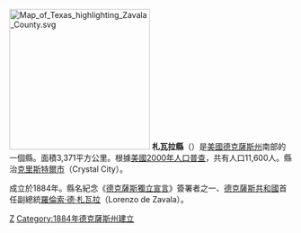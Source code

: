 {{noteTA
|T=zh-hans:扎瓦拉县 (得克萨斯州);zh-hk:札瓦拉縣 (德克薩斯州);zh-tw:札瓦拉郡 (德克薩斯州);
}}
[[File:Map_of_Texas_highlighting_Zavala_County.svg|250px]]
'''札瓦拉縣'''（{{lang-en|Zavala County}}）是[[美國|美國]][[德克薩斯州|德克薩斯州]]南部的一個縣。面積3,371平方公里。根據[[美國2000年人口普查|美國2000年人口普查]]，共有人口11,600人。縣治[[克里斯特爾市_(德克薩斯州)|克里斯特爾市]]（Crystal City）。

成立於1884年。縣名紀念《[[德克薩斯獨立宣言|德克薩斯獨立宣言]]》簽署者之一、[[德克薩斯共和國|德克薩斯共和國]]首任副總統[[羅倫索·德·札瓦拉|羅倫索·德·札瓦拉]]（Lorenzo de Zavala）。
{{texas-stub}}
{{Texas}}

[[Category:得克萨斯州行政区划|Z]]
[[Category:1884年德克薩斯州建立|Category:1884年德克薩斯州建立]]